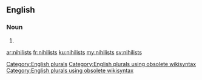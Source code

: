 ==English==

===Noun===
{{head|en}}

# {{plural of|nihilist}}

[[Category:English plurals]][[Category:English plurals using obsolete wikisyntax]][[Category:English plurals using obsolete wikisyntax]]

[[ar:nihilists]]
[[fr:nihilists]]
[[ku:nihilists]]
[[my:nihilists]]
[[sv:nihilists]]